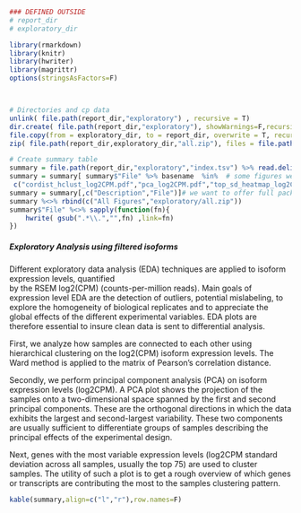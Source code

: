 ```r

### DEFINED OUTSIDE
# report_dir
# exploratory_dir

library(rmarkdown)
library(knitr)
library(hwriter)
library(magrittr)
options(stringsAsFactors=F)



# Directories and cp data
unlink( file.path(report_dir,"exploratory") , recursive = T)
dir.create( file.path(report_dir,"exploratory"), showWarnings=F,recursive=T)
file.copy(from = exploratory_dir, to = report_dir, overwrite = T, recursive = T)
zip( file.path(report_dir,exploratory_dir,"all.zip"), files = file.path(report_dir,"exploratory") %>% list.files(full.names=T,recursive=T) )

# Create summary table
summary = file.path(report_dir,"exploratory","index.tsv") %>% read.delim(header=T,check.names=F,colClasses="character",stringsAsFactors=F,comment.char='')
summary = summary[ summary$"File" %>% basename  %in%  # some figures we don't want to show
 c("cordist_hclust_log2CPM.pdf","pca_log2CPM.pdf","top_sd_heatmap_log2CPM.pdf","top_sd_heatmap_cufflinks_logFPKMs.pdf") , ] 
summary = summary[,c("Description","File")]# we want to offer full package as zip
summary %<>% rbind(c("All Figures","exploratory/all.zip"))
summary$"File" %<>% sapply(function(fn){
	hwrite( gsub(".*\\.","",fn) ,link=fn)
})
```

##### Exploratory Analysis using filtered isoforms

Different exploratory data analysis (EDA) techniques are applied to isoform expression levels, quantified  
by the RSEM log2(CPM) (counts-per-million reads). Main goals of expression level EDA are 
the detection of outliers, potential mislabeling,  to explore the homogeneity of biological replicates and  to appreciate 
the global effects of the different experimental variables. EDA plots are therefore essential to insure clean data is 
sent to differential analysis.

First, we analyze how samples are connected to each other using 
hierarchical clustering on the log2(CPM) isoform expression levels. The Ward method is applied 
to the matrix of Pearson's correlation distance.

Secondly, we perform principal component analysis (PCA) on isoform expression levels (log2CPM). 
A PCA plot shows the projection of the samples onto a two-dimensional space spanned by the first 
and second principal components. These are the orthogonal directions in which the data exhibits the largest and 
second-largest variability. These two components are usually sufficient to differentiate groups of 
samples describing the principal effects of the experimental design.

Next, genes with the most variable expression levels (log2CPM standard deviation across all samples, usually the top 75) 
are used to cluster samples. The utility of such a plot is to get a rough overview of which genes or transcripts are contributing
the most to the samples clustering pattern.

```r
kable(summary,align=c("l","r"),row.names=F)
```

